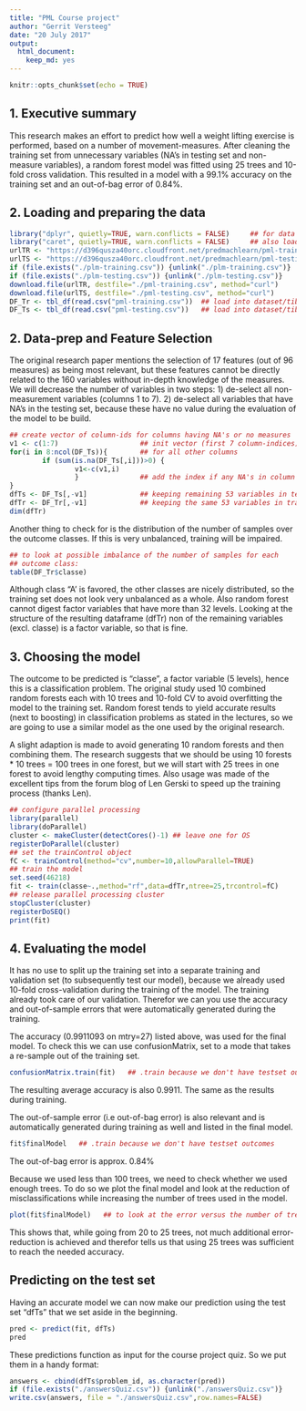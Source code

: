 ```yaml
---
title: "PML Course project"
author: "Gerrit Versteeg"
date: "20 July 2017"
output: 
  html_document: 
    keep_md: yes
---
```


```r
knitr::opts_chunk$set(echo = TRUE)
```

## 1. Executive summary
This research makes an effort to predict how well a weight lifting exercise is performed, based on a number of movement-measures. After cleaning the training set from unnecessary variables (NA's in testing set and non-measure variables), a random forest model was fitted using 25 trees and 10-fold cross validation. This resulted in a model with a 99.1% accuracy on the training set and an out-of-bag error of 0.84%.

## 2. Loading and preparing the data
```r
library("dplyr", quietly=TRUE, warn.conflicts = FALSE)     ## for data prep
library("caret", quietly=TRUE, warn.conflicts = FALSE)     ## also loads ggplot2
urlTR <- "https://d396qusza40orc.cloudfront.net/predmachlearn/pml-training.csv"
urlTS <- "https://d396qusza40orc.cloudfront.net/predmachlearn/pml-testing.csv"
if (file.exists("./plm-training.csv")) {unlink("./plm-training.csv")}
if (file.exists("./plm-testing.csv")) {unlink("./plm-testing.csv")}
download.file(urlTR, destfile="./pml-training.csv", method="curl")
download.file(urlTS, destfile="./pml-testing.csv", method="curl")
DF_Tr <- tbl_df(read.csv("pml-training.csv"))  ## load into dataset/tibble
DF_Ts <- tbl_df(read.csv("pml-testing.csv"))   ## load into dataset/tibble
```

## 2. Data-prep and Feature Selection
The original research paper mentions the selection of 17 features (out of 96 measures) as being most relevant, but these features cannot be directly related to the 160 variables without in-depth knowledge of the measures. We will decrease the number of variables in two steps: 1) de-select all non-measurement variables (columns 1 to 7). 2) de-select all variables that have NA's in the testing set, because these have no value during the evaluation of the model to be build.
```r
## create vector of column-ids for columns having NA's or no measures
v1 <- c(1:7)                    ## init vector (first 7 column-indices)
for(i in 8:ncol(DF_Ts)){        ## for all other columns
        if (sum(is.na(DF_Ts[,i]))>0) {
                v1<-c(v1,i)
                }               ## add the index if any NA's in column
}
dfTs <- DF_Ts[,-v1]             ## keeping remaining 53 variables in testset
dfTr <- DF_Tr[,-v1]             ## keeping the same 53 variables in trainset
dim(dfTr)
```

Another thing to check for is the distribution of the number of samples over the outcome classes. If this is very unbalanced, training will be impaired. 
```r
## to look at possible imbalance of the number of samples for each
## outcome class:
table(DF_Tr$classe)
```
Although class "A' is favored, the other classes are nicely distributed, so the training set does not look very unbalanced as a whole.
Also random forest cannot digest factor variables that have more than 32 levels. Looking at the structure of the resulting dataframe (dfTr) non of the remaining variables (excl. classe) is a factor variable, so that is fine.

## 3. Choosing the model
The outcome to be predicted is "classe", a factor variable (5 levels), hence this is a classification problem. The original study used 10 combined random forests each with 10 trees and 10-fold CV to avoid overfitting the model to the training set. Random forest tends to yield accurate results (next to boosting) in classification problems as stated in the lectures, so we are going to use a similar model as the one used by the original research.

A slight adaption is made to avoid generating 10 random forests and then combining them. The research suggests that we should be using 10 forests * 10 trees = 100 trees in one forest, but we will start with 25 trees in one forest to avoid lengthy computing times. Also usage was made of the excellent tips from the forum blog of Len Gerski to speed up the training process (thanks Len).

```r
## configure parallel processing
library(parallel)
library(doParallel)
cluster <- makeCluster(detectCores()-1) ## leave one for OS
registerDoParallel(cluster)
## set the trainControl object
fC <- trainControl(method="cv",number=10,allowParallel=TRUE)
## train the model
set.seed(46218)
fit <- train(classe~.,method="rf",data=dfTr,ntree=25,trcontrol=fC)
## release parallel processing cluster
stopCluster(cluster)
registerDoSEQ()
print(fit)
```

## 4. Evaluating the model
It has no use to split up the training set into a separate training and validation set (to subsequently test our model), because we already used 10-fold cross-validation during the training of the model. The training already took care of our validation. Therefor we can you use the accuracy and out-of-sample errors that were automatically generated during the training.

The accuracy (0.9911093 on mtry=27) listed above, was used for the final model. To check this we can use confusionMatrix, set to a mode that takes a re-sample out of the training set.

```r
confusionMatrix.train(fit)   ## .train because we don't have testset outcomes
```
The resulting average accuracy is also 0.9911. The same as the results during training.

The out-of-sample error (i.e out-of-bag error) is also relevant and is automatically generated during training as well and listed in the final model.

```r
fit$finalModel   ## .train because we don't have testset outcomes
```
The out-of-bag error is approx. 0.84%

Because we used less than 100 trees, we need to check whether we used enough trees. To do so we plot the final model and look at the reduction of misclassifications while increasing the number of trees used in the model.

```r
plot(fit$finalModel)   ## to look at the error versus the number of trees
```
This shows that, while going from 20 to 25 trees, not much additional error-reduction is achieved and therefor tells us that using 25 trees was sufficient to reach the needed accuracy.

## Predicting on the test set
Having an accurate model we can now make our prediction using the test set "dfTs" that we set aside in the beginning.

```r
pred <- predict(fit, dfTs)
pred
```

These predictions function as input for the course project quiz.
So we put them in a handy format:
```r
answers <- cbind(dfTs$problem_id, as.character(pred))
if (file.exists("./answersQuiz.csv")) {unlink("./answersQuiz.csv")}
write.csv(answers, file = "./answersQuiz.csv",row.names=FALSE)
```
